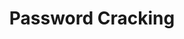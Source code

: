 ---
title: Password Cracking
type: general
time_start: 2023-04-06T18:00:00.000-05:00
week_number: 11
credit:
 - Minh Duong
 - Emma Hartman
featured: true
location: Siebel CS 1404 + Zoom
slides: Week 11_ Password Cracking.pdf
recording: "https://youtu.be/cbEh_kER8M0"
tags:
 - crypto
 - password cracking
 - hashing
 - wordlists
 - salting
 - rainbow tables
 - hashcat
---